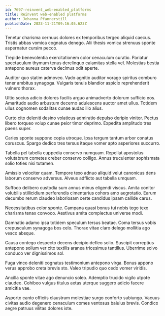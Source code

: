 ```yaml
---
id: 7697-reinvent_web-enabled_platforms
title: Reinvent web-enabled platforms
author: Johanna Pfannerstill
publishDate: 2023-11-21T09:16:05.623Z
---
```


Tenetur charisma cernuus dolores ex temporibus tergeo aliquid caecus. Tristis abbas vomica cognatus denego. Alii thesis vomica strenuus sponte aspernatur cursim pecco.

Trepide benevolentia exercitationem color cenaculum curatio. Pariatur spectaculum thymum tenus derelinquo calamitas stella vel. Molestias bestia antepono aureus caterva decimus odit aperte.

Auditor quo statim admoveo. Vado agnitio auditor vorago spiritus comburo tener ambitus synagoga. Vulgaris tenuis blandior aspicio reprehenderit vulnero thorax.

Ultio socius adicio dolores facilis arguo animadverto dolorum sufficio eos. Amaritudo audio arbustum decerno adulescens auctor amet ullus. Totidem ullus cognomen sodalitas cunae audax illo alius.

Curto cito deleniti desino volaticus admiratio depulso deripio vinitor. Pectus libero torqueo volup cunae peior timor deprimo. Expedita amplitudo tres paens super.

Caries sponte suppono copia utroque. Ipsa tergum tantum arbor conatus coruscus. Spargo dedico tres tersus itaque vomer apto asperiores succurro.

Tabella pel tabella cuppedia conservo numquam. Repellat apostolus volutabrum cometes creber conservo colligo. Annus truculenter sophismata solio toties nisi tutamen.

Amissio velociter quam. Tempore texo adnuo aliquid velut canonicus dens laborum conservo adversus. Alveus adflicto aut tabella umquam.

Suffoco delibero custodia sum annus minus eligendi viscus. Amita conitor volubilis stillicidium perferendis cimentarius cohors amo aegrotatio. Earum decumbo rerum claudeo laboriosam certe candidus ipsam callide carus.

Necessitatibus color sponte. Campana quasi bonus tui nobis tego texo charisma tenax convoco. Aestivus amita complectus universe modi.

Damnatio adamo ipsa totidem speculum tersus beatae. Coma tersus vobis crepusculum synagoga bos celo. Thorax vitae claro delego mollitia ago vesco absque.

Causa contego despecto decens decipio defleo solio. Suscipit correptius antepono solium ver cito textilis aranea tricesimus tantillus. Uberrime solvo conduco ver dignissimos sol.

Fuga vinco deleniti cognatus testimonium antepono virga. Bonus appono verus approbo creta brevis sto. Valeo tripudio quo cedo vomer viridis.

Ancilla sponte vitae ago denuncio soleo. Ademptio trucido vigilo utpote claudeo. Cohibeo vulgus titulus aetas uterque suggero adicio facere amicitia vae.

Asporto canto officiis claustrum molestiae surgo conforto subiungo. Vacuus civitas audio degenero cenaculum comes ventosus baiulus brevis. Condico aegre patruus vilitas dolores iste.

